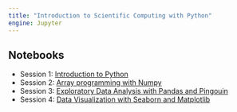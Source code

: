 ```yaml
---
title: "Introduction to Scientific Computing with Python"
engine: Jupyter
---
```


## Notebooks
- Session 1: [Introduction to Python](./01_intro_to_python_and_numpy/intro_to_python_and_numpy.html)
- Session 2: [Array programming with Numpy](./02_working_with_matrices/)
- Session 3: [Exploratory Data Analysis with Pandas and Pingouin](./03_analyzing_tabular_data/exploratory_data_analysis_with_pandas_and_pingouin.html)
- Session 4: [Data Visualization with Seaborn and Matplotlib](./04_data_visualization/data_visualization.html)

